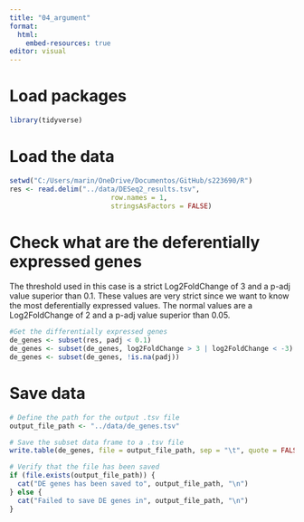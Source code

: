 ```yaml
---
title: "04_argument"
format:
  html:
    embed-resources: true
editor: visual
---
```


# Load packages

```r
library(tidyverse)
```

# Load the data

```r
setwd("C:/Users/marin/OneDrive/Documentos/GitHub/s223690/R")
res <- read.delim("../data/DESeq2_results.tsv",
                         row.names = 1, 
                         stringsAsFactors = FALSE)
```

# Check what are the deferentially expressed genes

The threshold used in this case is a strict Log2FoldChange of 3 and a p-adj value superior than 0.1. These values are very strict since we want to know the most deferentially expressed values. The normal values are a Log2FoldChange of 2 and a p-adj value superior than 0.05.

```r
#Get the differentially expressed genes
de_genes <- subset(res, padj < 0.1)
de_genes <- subset(de_genes, log2FoldChange > 3 | log2FoldChange < -3)
de_genes <- subset(de_genes, !is.na(padj))
```

# Save data

```r
# Define the path for the output .tsv file
output_file_path <- "../data/de_genes.tsv"

# Save the subset data frame to a .tsv file
write.table(de_genes, file = output_file_path, sep = "\t", quote = FALSE, row.names = TRUE)

# Verify that the file has been saved
if (file.exists(output_file_path)) {
  cat("DE genes has been saved to", output_file_path, "\n")
} else {
  cat("Failed to save DE genes in", output_file_path, "\n")
}

```
